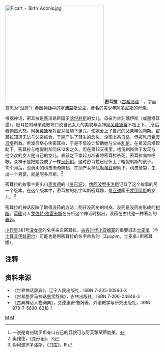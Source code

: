 [[File:Picart_-_Birth_Adonis.jpg|320px]]
'''密耳拉'''（[[古希腊语|古希腊语]]：{{lang|el|Μύρρα}}，字面意思为“[[没药|没药]]”）[[希臘神話|希臘神話]]中的[[塞浦路斯|塞浦路斯]]公主，著名的美少年[[阿多尼斯|阿多尼斯]]的母亲。

根据神话，密耳拉是塞浦路斯国王[[喀倪剌斯|喀倪剌斯]]的女儿，母亲为肯刻瑞伊斯（或墨塔耳墨）。密耳拉的母亲竟敢夸口说自己女儿的美貌与女神[[阿芙蘿黛蒂|阿芙蘿黛蒂]]不相上下，<ref>一说是肯刻瑞伊斯夸口自己的容貌可与阿芙蘿黛蒂媲美。</ref>令后者勃然大怒。阿芙蘿黛蒂对密耳拉施下诅咒，使她爱上了自己的父亲喀倪剌斯。密耳拉知道无法与父亲结合，于是产生了轻生的念头，企图上吊[[自杀|自杀]]，但被乳母[[希波吕塔|希波吕塔]]所救。希波吕塔心疼密耳拉，于是不惜设计帮助她与父亲[[乱伦|乱伦]]。在希波吕塔帮助下，密耳拉与喀倪剌斯同床12夜之久。但在第12天夜里，喀倪剌斯终于发现与他交欢的女人是自己的女儿，暴怒之下拿起刀准备将密耳拉杀死。密耳拉向神呼救，众神于是把她变成了一棵[[没药树|没药树]]。这时密耳拉已经怀上了喀倪剌斯的孩子。10个月后，没药树的树皮渐渐隆起，在助产女神[[厄勒梯亚|厄勒梯亚]]帮助下，树皮破裂，生出一个男婴，就是阿多尼斯。<ref>奥维德，《变形记》，X</ref>

密耳拉的故事主要出自[[奥维德|奥维德]]的《[[变形记_(奥维德)|变形记]]》。[[伪阿波罗多洛斯|伪阿波罗多洛斯]]记载了这个故事的另一个版本。在这个版本中，密耳拉的名字叫斯密耳娜，是[[亚述|亚述]]国王[[忒伊阿斯|忒伊阿斯]]的女儿。<ref>伪阿波罗多洛斯，《[[书库|书库]]》，III</ref>

密耳拉的神话反映了取得没药的方法：割开没药树的树皮。没药是没药树形成的[[树脂|树脂]]。[[英国|英国]]诗人[[罗伯特·格雷夫斯|罗伯特·格雷夫斯]]在分析这个神话时指出，没药在古代是一种著名的[[春药|春药]]。

[[小行星|小行星]]381号[[没女星|没女星]]的名字来自密耳拉。[[古典时代|古典时代]][[小亚细亚|小亚细亚]]的重要城市[[士麦拿|士麦拿]]（今[[土耳其|土耳其]][[伊兹密尔|伊兹密尔]]）可能也是用密耳拉的名字命名的（Σμύρνη，士麦拿=斯密耳娜）。

==注释==
<references/>
== 资料来源 ==
{{commonscat|Myrrha}}
*《世界神话辞典》，辽宁人民出版社，ISBN 7-205-00960-X 
*《古希腊罗马神话鉴赏辞典》，吉林出版社，ISBN 7-206-04846-3 
*《古典神话人物词典》，艾德里安·鲁姆著，外语教学与研究出版社，ISBN 978-7-5600-6218-1 

{{Authority control}}
[[Category:希腊神话人物|M]]
[[Category:神話傳說中的植物|M]]